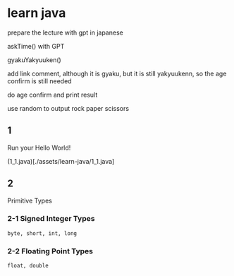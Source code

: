 # learn java



prepare the lecture with gpt in japanese

askTime() with GPT

gyakuYakyuuken()

add link comment, although it is gyaku, but it is still yakyuukenn, so the age confirm is still needed

do age confirm and print result

use random to output rock paper scissors







## 1

Run your Hello World!

(1_1.java)[./assets/learn-java/1_1.java]

## 2

Primitive Types

### 2-1 Signed Integer Types

`byte, short, int, long`

<RichImage className="my-2" src='/images/2024-05-14-17-56-54.png' />

### 2-2 Floating Point Types

`float, double`

<RichImage className="my-2" src='/images/2024-05-14-18-01-16.png' />

